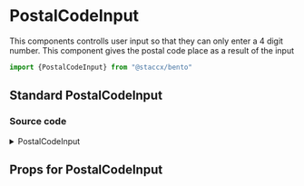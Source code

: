 
<Meta title="Components|Forms/Input/PostalCodeInput" component={PostalCodeInput}/>


# PostalCodeInput
This components controlls user input so that they can only enter a 4 digit number. This component gives the postal code place as a result of the input


```javascript
import {PostalCodeInput} from "@staccx/bento"
```


## Standard PostalCodeInput


<Preview>
  <Story name="Standard">
   <PostalCodeInput id="9852145" />
  </Story>
</Preview>

### Source code
<details><summary>PostalCodeInput</summary>
<p>

```bash
import React, { useState, useEffect, useRef } from "react"
import styled from "styled-components"
import PropTypes from "prop-types"
import Input, { InputPropTypes } from "../Input"
import Loading from "../../../Loaders/Loading/Loading"
import { FadeIn } from "../../../../animations"
import {
  applyVariants,
  spacing,
  targetSize,
  color,
  font
} from "../../../../theming"
import { usePostalCode } from "../../../../hooks/usePostalCode/usePostalCode"
import Alert from "../../../Alert/Alert"
import themeProps from "./PostalCode.themeProps"
import { componentCreateFactory } from "../../../../theming/utils/createVariantsFunctionFactory"

/**
 * Input for Norwegian Postal codes. Adds PostalPlace according to the number. Input is imported from Input-component
 */
const PostalCodeInput = ({ defaultValue, onChange, variant, ...restProps }) => {
  const inputRef = useRef(null)
  const [input, setInput] = useState(defaultValue)
  const [place, error] = usePostalCode(input)

  const handleChange = e => {
    const { rawValue: value } = e.target
    setInput(value)
  }

  useEffect(() => {
    if (inputRef.current && defaultValue) {
      inputRef.current.setRawValue(defaultValue)
    }
  }, [inputRef, defaultValue])

  return (
    <PostalInputWrapper variant={variant}>
      <PostalInput
        type="text"
        pattern={"[0-9]{4}"}
        options={{ blocks: [4] }}
        defaultValue={defaultValue}
        variant={variant}
        {...restProps}
        onChange={handleChange}
        ref={inputRef}
      />
      {error && <Alert type="warning">Error</Alert>}
      {!place && input?.length && <Loading />}
      {place && (
        <Location valid={place.valid} variant={variant}>
          {place.result}
        </Location>
      )}
    </PostalInputWrapper>
  )
}

const PostalInputWrapper = styled.div`
  position: relative;
  display: flex;
  align-items: flex-end;
  justify-content: flex-start;
  ${applyVariants(themeProps.wrapper)};
`

const Location = styled.div`
  padding-left: ${spacing.small};
  min-height: ${targetSize.normal};
  align-items: center;
  vertical-align: middle;
  display: flex;
  font-size: ${font.input};
  color: ${p => (p.valid ? color("wcag")(p) : color("warning")(p))};
  opacity: 0;
  animation: ${FadeIn} 0.8s ease-out forwards 1;
  ${applyVariants(themeProps.location)};
`

const PostalInput = styled(Input)`
  width: 5em;
  ${applyVariants(themeProps.input)};
`

PostalCodeInput.propTypes = {
  ...InputPropTypes,
  locale: PropTypes.oneOf(["nb"]),
  onChange: PropTypes.func
}

PostalCodeInput.defaultProps = {
  locale: "nb"
}
PostalCodeInput.themeProps = themeProps
PostalCodeInput.createVariants = componentCreateFactory(PostalCodeInput)

export default PostalCodeInput

```

</p>
</details>

## Props for PostalCodeInput
<Props of={PostalCodeInput} />
